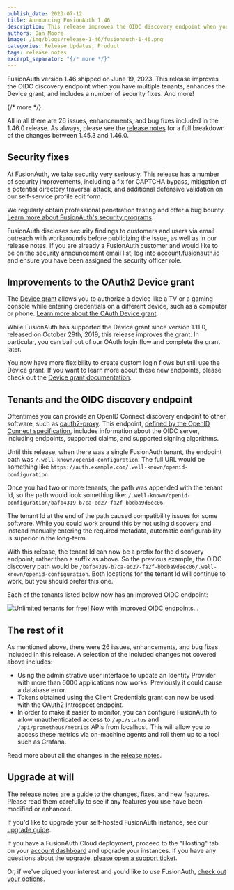 ```yaml
---
publish_date: 2023-07-12 
title: Announcing FusionAuth 1.46
description: This release improves the OIDC discovery endpoint when you have multiple tenants, enhances the Device grant, and includes a number of security fixes.
authors: Dan Moore
image: /img/blogs/release-1-46/fusionauth-1-46.png
categories: Release Updates, Product
tags: release notes
excerpt_separator: "{/* more */}"
---
```


FusionAuth version 1.46 shipped on June 19, 2023. This release improves the OIDC discovery endpoint when you have multiple tenants, enhances the Device grant, and includes a number of security fixes. And more!

{/* more */}

All in all there are 26 issues, enhancements, and bug fixes included in the 1.46.0 release. As always, please see the [release notes](/docs/v1/tech/release-notes#version-1-46-0) for a full breakdown of the changes between 1.45.3 and 1.46.0.

## Security fixes

At FusionAuth, we take security very seriously. This release has a number of security improvements, including a fix for CAPTCHA bypass, mitigation of a potential directory traversal attack, and additional defensive validation on our self-service profile edit form.

We regularly obtain professional penetration testing and offer a bug bounty. [Learn more about FusionAuth's security programs](https://fusionauth.io/security).

FusionAuth discloses security findings to customers and users via email outreach with workarounds before publicizing the issue, as well as in our release notes. If you are already a FusionAuth customer and would like to be on the security announcement email list, log into [account.fusionauth.io](https://account.fusionauth.io) and ensure you have been assigned the security officer role.

## Improvements to the OAuth2 Device grant

The [Device grant](https://datatracker.ietf.org/doc/html/rfc8628) allows you to authorize a device like a TV or a gaming console while entering credentials on a different device, such as a computer or phone. [Learn more about the OAuth Device grant](/articles/oauth/oauth-device-authorization).

While FusionAuth has supported the Device grant since version 1.11.0, released on October 29th, 2019, this release improves the grant. In particular, you can bail out of our OAuth login flow and complete the grant later.

You now have more flexibility to create custom login flows but still use the Device grant. If you want to learn more about these new endpoints, please check out the [Device grant documentation](/docs/v1/tech/oauth/endpoints#device).

## Tenants and the OIDC discovery endpoint 

Oftentimes you can provide an OpenID Connect discovery endpoint to other software, such as [oauth2-proxy](https://github.com/oauth2-proxy/oauth2-proxy/). This endpoint, [defined by the OpenID Connect specification](https://openid.net/specs/openid-connect-discovery-1_0.html#ProviderConfig), includes information about the OIDC server, including endpoints, supported claims, and supported signing algorithms.

Until this release, when there was a single FusionAuth tenant, the endpoint path was `/.well-known/openid-configuration`. The full URL would be something like `https://auth.example.com/.well-known/openid-configuration`.

Once you had two or more tenants, the path was appended with the tenant Id, so the path would look something like: `/.well-known/openid-configuration/bafb4319-b7ca-ed27-fa2f-bbdba9d8ec06`.

The tenant Id at the end of the path caused compatibility issues for some software. While you could work around this by not using discovery and instead manually entering the required metadata, automatic configurability is superior in the long-term.

With this release, the tenant Id can now be a prefix for the discovery endpoint, rather than a suffix as above. So the previous example, the OIDC discovery path would be `/bafb4319-b7ca-ed27-fa2f-bbdba9d8ec06/.well-known/openid-configuration`. Both locations for the tenant Id will continue to work, but you should prefer this one.

Each of the tenants listed below now has an improved OIDC endpoint:

![Unlimited tenants for free! Now with improved OIDC endpoints...](/img/blogs/release-1-46/list-of-tenants.png)

## The rest of it

As mentioned above, there were 26 issues, enhancements, and bug fixes included in this release. A selection of the included changes not covered above includes:

* Using the administrative user interface to update an Identity Provider with more than 6000 applications now works. Previously it could cause a database error.
* Tokens obtained using the Client Credentials grant can now be used with the OAuth2 Introspect endpoint.
* In order to make it easier to monitor, you can configure FusionAuth to allow unauthenticated access to `/api/status` and `/api/prometheus/metrics` APIs from localhost. This will allow you to access these metrics via on-machine agents and roll them up to a tool such as Grafana.

Read more about all the changes in the [release notes](/docs/v1/tech/release-notes#version-1-46-0).

## Upgrade at will

The [release notes](/docs/v1/tech/release-notes#version-1-46-0) are a guide to the changes, fixes, and new features. Please read them carefully to see if any features you use have been modified or enhanced.

If you'd like to upgrade your self-hosted FusionAuth instance, see our [upgrade guide](/docs/v1/tech/admin-guide/upgrade). 

If you have a FusionAuth Cloud deployment, proceed to the "Hosting" tab on your <a href="https://account.fusionauth.io/account/deployment/" target="_blank">account dashboard</a> and upgrade your instances. If you have any questions about the upgrade, <a href="https://account.fusionauth.io/account/support/" target="_blank">please open a support ticket</a>.

Or, if we've piqued your interest and you'd like to use FusionAuth, [check out your options](/pricing).
